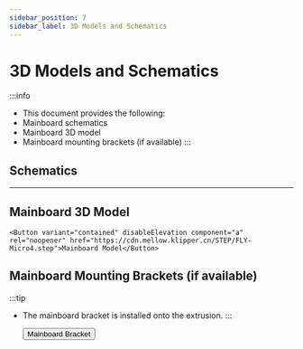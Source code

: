 ```yaml
---
sidebar_position: 7
sidebar_label: 3D Models and Schematics
---
```


# 3D Models and Schematics

:::info
* This document provides the following:
* Mainboard schematics
* Mainboard 3D model
* Mainboard mounting brackets (if available)
:::

## Schematics

<PdfView file="https://cdn.mellow.klipper.cn/SCH-PDF/FLY-Micro4.pdf"/>

----

## Mainboard 3D Model

    <Button variant="contained" disableElevation component="a" rel="noopener" href="https://cdn.mellow.klipper.cn/STEP/FLY-Micro4.step">Mainboard Model</Button>

## Mainboard Mounting Brackets (if available)

:::tip
* The mainboard bracket is installed onto the extrusion.
:::

    <Button variant="contained" disableElevation component="a" rel="noopener" href="https://www.printables.com/model/1014871-mellow-fly-micro4-extrusion-mount">Mainboard Bracket</Button>
